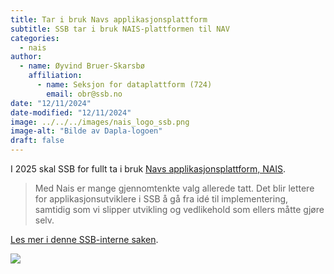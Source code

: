```yaml
---
title: Tar i bruk Navs applikasjonsplattform
subtitle: SSB tar i bruk NAIS-plattformen til NAV 
categories:
  - nais
author:
  - name: Øyvind Bruer-Skarsbø
    affiliation: 
      - name: Seksjon for dataplattform (724)
        email: obr@ssb.no
date: "12/11/2024"
date-modified: "12/11/2024"
image: ../../../images/nais_logo_ssb.png
image-alt: "Bilde av Dapla-logoen"
draft: false
---
```


I 2025 skal SSB for fullt ta i bruk [Navs applikasjonsplattform, NAIS](https://docs.ssb.cloud.nais.io/). 

> Med Nais er mange gjennomtenkte valg allerede tatt. Det blir lettere for applikasjonsutviklere i SSB å gå fra idé til implementering, samtidig som vi slipper utvikling og vedlikehold som ellers måtte gjøre selv.

[Les mer i denne SSB-interne saken](https://ssbno.sharepoint.com/sites/byraanettet/SitePages/Tar%20i%20bruk%20Navs%20applikasjonsplattform.aspx). 

![](../../../images/nais_logo_ssb.png){fig-alt="Dapla logo"}